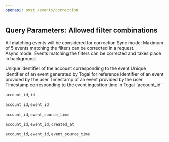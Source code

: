 ```yaml
---
openapi: post /events/correction
---
```


## Query Parameters: Allowed filter combinations
<Warning>All matching events will be considered for correction</Warning>
<Info>Sync mode: Maximum of 5 events matching the filters can be corrected in a request.\
Async mode: Events matching the filters can be corrected and takes place in background.</Info>

<AccordionGroup>
<Accordion title="Query Parameters">
<ParamField query="account_id" type="string" required>
  Unique identifier of the account corresponding to the event
</ParamField>
<ParamField query="id" type="string">
  Unique identifier of an event generated by Togai for reference
</ParamField>
<ParamField query="event_id" type="string">
  Identifier of an event provided by the user
</ParamField>
<ParamField query="event_source_time" type="string">
  Timestamp of an event provided by the user
</ParamField>
<ParamField query="created_at" type="string">
  Timestamp corresponding to the event ingestion time in Togai
</ParamField>
</Accordion>
</AccordionGroup>

<AccordionGroup>
<Accordion title="Allowed Combinations">
`account_id`

`account_id`, `id`

`account_id`, `event_id`

`account_id`, `event_source_time`

`account_id`, `event_id`, `created_at`

`account_id`, `event_id`, `event_source_time`
</Accordion>
</AccordionGroup>